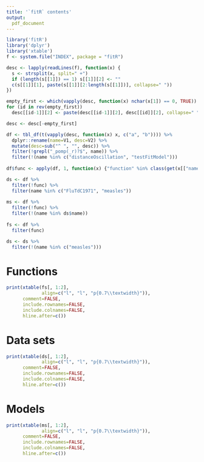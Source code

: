 ```yaml
---
title: '`fitR` contents'
output:
  pdf_document
---
```


```r
library('fitR')
library('dplyr')
library('xtable')
f <- system.file("INDEX", package = "fitR")

desc <- lapply(readLines(f), function(x) {
  s <- strsplit(x, split=" +")
  if (length(s[[1]]) == 1) s[[1]][2] <- ""
  c(s[[1]][1], paste(s[[1]][2:length(s[[1]])], collapse=" "))
})

empty_first <- which(vapply(desc, function(x) nchar(x[1]) == 0, TRUE))
for (id in rev(empty_first))
  desc[[id-1]][2] <- paste(desc[[id-1]][2], desc[[id]][2], collapse=" ")

desc <- desc[-empty_first]

df <- tbl_df(t(vapply(desc, function(x) x, c("a", "b")))) %>%
  dplyr::rename(name=V1, desc=V2) %>%
  mutate(desc=sub("^ ", "", desc)) %>%
  filter(!grepl("_pomp(_r)?$", name)) %>%
  filter(!(name %in% c("distanceOscillation", "testFitModel")))
  
df$func <- apply(df, 1, function(x) {"function" %in% class(get(x[["name"]]))})  

ds <- df %>% 
  filter(!func) %>%
  filter(name %in% c("FluTdC1971", "measles"))
  
ms <- df %>%
  filter(!func) %>%
  filter(!(name %in% ds$name))
  
fs <- df %>%
  filter(func)

ds <- ds %>%
  filter(!(name %in% c("measles")))
```

# Functions

```r
print(xtable(fs[, 1:2],
             align=c("l", "l", "p{0.7\\textwidth}")),
      comment=FALSE,
      include.rownames=FALSE,
      include.colnames=FALSE,
      hline.after=c())
```

# Data sets

```r
print(xtable(ds[, 1:2],
             align=c("l", "l", "p{0.7\\textwidth}")),
      comment=FALSE,
      include.rownames=FALSE,
      include.colnames=FALSE,
      hline.after=c())
```

# Models

```r
print(xtable(ms[, 1:2],
             align=c("l", "l", "p{0.7\\textwidth}")),
      comment=FALSE,
      include.rownames=FALSE,
      include.colnames=FALSE,
      hline.after=c())
```

